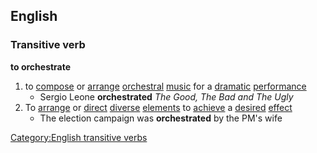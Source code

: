 ==English==
===Transitive verb===
'''to orchestrate'''
#to [[compose]] or [[arrange]] [[orchestral]] [[music]] for a [[dramatic]] [[performance]]
#* Sergio Leone '''orchestrated''' ''The Good, The Bad and The Ugly''
#To [[arrange]] or [[direct]] [[diverse]] [[element]]s to [[achieve]] a [[desired]] [[effect]]
#* The election campaign was '''orchestrated''' by the PM's wife
[[Category:English transitive verbs]]